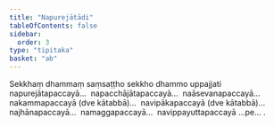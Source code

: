 ```yaml
---
title: "Napurejātādi"
tableOfContents: false
sidebar:
  order: 3
type: "tipitaka"
basket: "ab"
---
```



<DynamicBreadcrumb />

<Division number="38">

<Paragraph number="1763">
Sekkhaṃ dhammaṃ saṃsaṭṭho sekkho dhammo uppajjati napurejātapaccayā…  napacchājātapaccayā…  naāsevanapaccayā…  nakammapaccayā (dve kātabbā)…  navipākapaccayā (dve kātabbā)…  najhānapaccayā…  namaggapaccayā…  navippayuttapaccayā …pe… .
</Paragraph>
</Division>